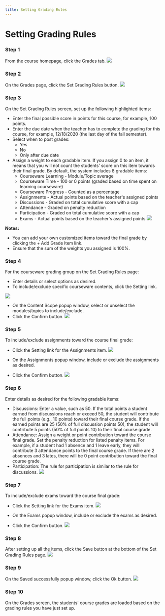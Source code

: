 ```yaml
--- 
title: Setting Grading Rules
--- 
```



# Setting Grading Rules

### Step 1 
From the course homepage, click the Grades tab.
![](/img/ulearning/teacher/grade01.png)

### Step 2 
On the Grades page, click the Set Grading Rules button.
![](/img/ulearning/teacher/grade02.png)


### Step 3 
On the Set Grading Rules screen, set up the following highlighted items:
- Enter the final possible score in points for this course, for example, 100 points.
- Enter the due date when the teacher has to complete the grading for this course, for example, 12/18/2020 (the last day of the fall semester).
- Select when to post grades:
  - Yes
  - No
  - Only after due date
- Assign a weight to each gradable item. If you assign 0 to an item, it means that you will not count the students' score on this item towards their final grade. By default, the system includes 8 gradable items:
  - Courseware Learning - Module/Topic average
  - Courseware Time - 100 or 0 points (graded based on time spent on learning courseware)
  - Courseware Progress - Counted as a percentage
  - Assignments - Actual points based on the teacher's assigned points
  - Discussions - Graded on total cumulative score with a cap
  - Attendance - Graded on penalty reduction
  - Participation - Graded on total cumulative score with a cap
  - Exams - Actual points based on the teacher's assigned points
![](/img/ulearning/teacher/grade03.png)

**Notes:**
- You can add your own customized items toward the final grade by clicking the + Add Grade Item link.
- Ensure that the sum of the weights you assigned is 100%.

### Step 4 
For the courseware grading group on the Set Grading Rules page:
- Enter details or select options as desired.
- To include/exclude specific courseware contents, click the Setting link.

![](/img/ulearning/teacher/grade04.png)

- On the Content Scope popup window, select or unselect the modules/topics to include/exclude.
- Click the Confirm button.
![](/img/ulearning/teacher/grade05.png)

### Step 5 
To include/exclude assignments toward the course final grade:
- Click the Setting link for the Assignments item.
![](/img/ulearning/teacher/grade06.png)

- On the Assignments popup window, include or exclude the assignments as desired.
- Click the Confirm button.
![](/img/ulearning/teacher/grade07.png)


### Step 6 
Enter details as desired for the following gradable items:
- Discussions: Enter a value, such as 50. If the total points a student earned from discussions reach or exceed 50, the student will contribute the full points (e.g., 10 points) toward their final course grade. If the earned points are 25 (50% of full discussion points 50), the student will contribute 5 points (50% of full points 10) to their final course grade.
- Attendance: Assign a weight or point contribution toward the course final grade. Set the penalty reduction for listed penalty items. For example, if a student had 1 absence and 1 leave early, they will contribute 3 attendance points to the final course grade. If there are 2 absences and 3 lates, there will be 0 point contribution toward the final course grade.
- Participation: The rule for participation is similar to the rule for discussions.
![](/img/ulearning/teacher/grade08.png)

### Step 7 
To include/exclude exams toward the course final grade:
- Click the Setting link for the Exams item.
![](/img/ulearning/teacher/grade09.png)

- On the Exams popup window, include or exclude the exams as desired.
- Click the Confirm button.
![](/img/ulearning/teacher/grade10.png)


### Step 8 
After setting up all the items, click the Save button at the bottom of the Set Grading Rules page.
![](/img/ulearning/teacher/grade11.png)

### Step 9 
On the Saved successfully popup window, click the Ok button.
![](/img/ulearning/teacher/grade12.png)

### Step 10 
On the Grades screen, the students' course grades are loaded based on the grading rules you have just set up.